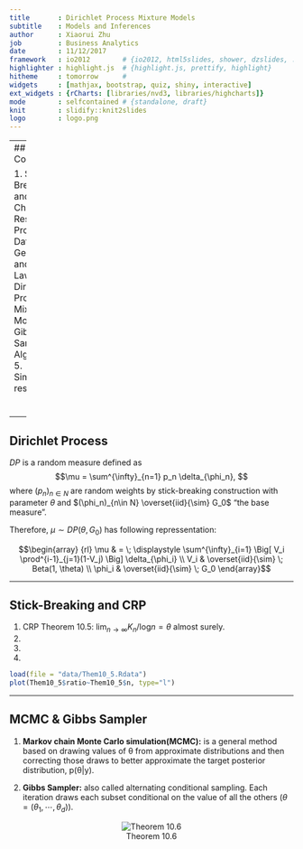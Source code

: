```yaml
---
title       : Dirichlet Process Mixture Models
subtitle    : Models and Inferences
author      : Xiaorui Zhu
job         : Business Analytics
date        : 11/12/2017
framework   : io2012        # {io2012, html5slides, shower, dzslides, ...}
highlighter : highlight.js  # {highlight.js, prettify, highlight}
hitheme     : tomorrow      # 
widgets     : [mathjax, bootstrap, quiz, shiny, interactive]
ext_widgets : {rCharts: [libraries/nvd3, libraries/highcharts]}
mode        : selfcontained # {standalone, draft}
knit        : slidify::knit2slides
logo        : logo.png
---
```


---
## Contents

1. Stick-Breaking and Chinese Restaurant Process
2. Data Generating and Power Law
3. Dirichlet Process Mixture Models
4. Gibbs Sampling Algorithms
5. Simulation results

<!-- --- &radio -->

<!-- ## Who has higher creativity? -->

<!-- Who has higher creativity? -->

<!-- 1. Man -->
<!-- 2. Woman -->
<!-- 3. Engineer -->
<!-- 4. Artist -->

<!-- *** .hint -->
<!-- Creativity Diversity -->

<!-- *** .explanation -->

--- 

## Dirichlet Process

$DP$ is a random measure defined as $$\mu = \sum^{\infty}_{n=1} p_n \delta_{\phi_n}, $$ where $(p_n)_{n\in N}$ are random weights by stick-breaking construction with parameter $\theta$ and $(\phi_n)_{n\in N} \overset{iid}{\sim} G_0$ "the base measure". 

Therefore, $\mu \sim DP(\theta, G_0)$ has following repressentation: 

$$\begin{array}
  {rl}
  \mu & = \;  \displaystyle \sum^{\infty}_{i=1} \Big[ V_i \prod^{i-1}_{j=1}(1-V_j) \Big] \delta_{\phi_i} \\
  V_i & \overset{iid}{\sim} \; Beta(1, \theta) \\
  \phi_i & \overset{iid}{\sim} \; G_0
  \end{array}$$

---

## Stick-Breaking and CRP

1. CRP Theorem 10.5: $\text{lim}_{n\rightarrow\infty}K_n/\text{log}n = \theta$ almost surely. 
2.  
3.
4. 

```r
load(file = "data/Them10_5.Rdata")
plot(Them10_5$ratio~Them10_5$n, type="l")
```

---

## MCMC & Gibbs Sampler

1. **Markov chain Monte Carlo simulation(MCMC):** is a general method based on drawing values of θ from approximate distributions and then correcting those draws to better approximate the target posterior distribution, p(θ|y). 

2. **Gibbs Sampler:** also called alternating conditional sampling. Each iteration draws each subset conditional on the value of all the others ($\theta = (\theta_1, \cdots , \theta_d)$).

<center>![Theorem 10.6](figure/Them10.6.png)

```r

```





